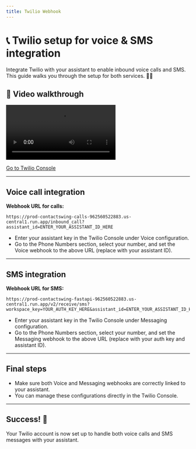 ```yaml
---
title: Twilio Webhook
---
```


# 📞 Twilio setup for voice & SMS integration

Integrate Twilio with your assistant to enable inbound voice calls and SMS. This guide walks you through the setup for both services. 📲🔗

## 🎥 Video walkthrough

<div class="card-video">
  <video src="https://storage.googleapis.com/helpsessionvideos/Contactswing/Videos/twilio.mp4" autoplay playsinline controls title="Twilio Setup"></video>
</div>


[Go to Twilio Console](https://www.twilio.com/console/projects/summary?_gl=1*16zzkzr*_ga*MzAyODgwNTU1LjE3MzcxMjA0MzU.*_ga_RRP8K4M4F3*MTczNzEzMDM5NC4yLjEuMTczNzEzMDQxNC4wLjAuMA..)

---

## Voice call integration

**Webhook URL for calls:**
```
https://prod-contactswing-calls-962560522883.us-central1.run.app/inbound_call?assistant_id=ENTER_YOUR_ASSISTANT_ID_HERE
```

- Enter your assistant key in the Twilio Console under Voice configuration.
- Go to the Phone Numbers section, select your number, and set the Voice webhook to the above URL (replace with your assistant ID).

---

## SMS integration

**Webhook URL for SMS:**
```
https://prod-contactswing-fastapi-962560522883.us-central1.run.app/v2/receive/sms?workspace_key=YOUR_AUTH_KEY_HERE&assistant_id=ENTER_YOUR_ASSISTANT_ID_HERE
```

- Enter your assistant key in the Twilio Console under Messaging configuration.
- Go to the Phone Numbers section, select your number, and set the Messaging webhook to the above URL (replace with your auth key and assistant ID).

---

## Final steps

- Make sure both Voice and Messaging webhooks are correctly linked to your assistant.
- You can manage these configurations directly in the Twilio Console.

---

## Success! 🎉

Your Twilio account is now set up to handle both voice calls and SMS messages with your assistant.
